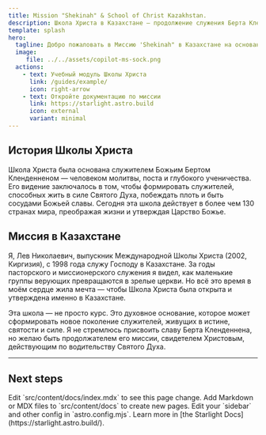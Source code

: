 ```yaml
---
title: Mission "Shekinah" & School of Christ Kazakhstan.
description: Школа Христа в Казахстане — продолжение служения Берта Кленденнена.
template: splash
hero:
  tagline: Добро пожаловать в Миссию 'Shekinah" в Казахстане на основании Евангелия Иисуса Христа и школы  Берта Кленденнена «Международной Школа Христа»
  image:
     file: ../../assets/copilot-ms-sock.png
  actions:
    - text: Учебный модуль Школы Христа
      link: /guides/example/
      icon: right-arrow
    - text: Откройте документацию по миссии
      link: https://starlight.astro.build
      icon: external
      variant: minimal
---
```


## История Школы Христа

Школа Христа была основана служителем Божьим Бертом Кленденненом — человеком молитвы, поста и глубокого ученичества. Его видение заключалось в том, чтобы формировать служителей, способных жить в силе Святого Духа, побеждать плоть и быть сосудами Божьей славы. Сегодня эта школа действует в более чем 130 странах мира, преображая жизни и утверждая Царство Божье.

## Миссия в Казахстане

Я, Лев Николаевич, выпускник Международной Школы Христа (2002, Киргизия), с 1998 года служу Господу в Казахстане. За годы пасторского и миссионерского служения я видел, как маленькие группы верующих превращаются в зрелые церкви. Но всё это время в моём сердце жила мечта — чтобы Школа Христа была открыта и утверждена именно в Казахстане.

Эта школа — не просто курс. Это духовное основание, которое может сформировать новое поколение служителей, живущих в истине, святости и силе. Я не стремлюсь присвоить славу Берта Кленденнена, но желаю быть продолжателем его миссии, свидетелем Христовым, действующим по водительству Святого Духа.

---


## Next steps

<CardGrid stagger>
    <Card title="Update content" icon="pencil">
        Edit `src/content/docs/index.mdx` to see this page change.
    </Card>
    <Card title="Add new content" icon="add-document">
        Add Markdown or MDX files to `src/content/docs` to create new pages.
    </Card>
    <Card title="Configure your site" icon="setting">
        Edit your `sidebar` and other config in `astro.config.mjs`.
    </Card>
    <Card title="Read the docs" icon="open-book">
        Learn more in [the Starlight Docs](https://starlight.astro.build/).
    </Card>
</CardGrid>
